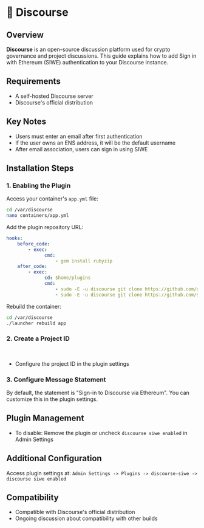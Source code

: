 
# 💬 Discourse

## Overview

**Discourse** is an open-source discussion platform used for crypto governance and project discussions. This guide explains how to add Sign in with Ethereum (SIWE) authentication to your Discourse instance.

<FullWidthLink
	href='https://github.com/signinwithethereum/discourse-siwe-auth'
	logo='/img/discourse.svg'
	text='signinwithethereum/discourse-siwe-auth'
/>

## Requirements

-   A self-hosted Discourse server
-   Discourse's official distribution

## Key Notes

-   Users must enter an email after first authentication
-   If the user owns an ENS address, it will be the default username
-   After email association, users can sign in using SIWE

## Installation Steps

### 1. Enabling the Plugin

Access your container's `app.yml` file:

```bash
cd /var/discourse
nano containers/app.yml
```

Add the plugin repository URL:

```yaml
hooks:
    before_code:
        - exec:
              cmd:
                  - gem install rubyzip
    after_code:
        - exec:
              cd: $home/plugins
              cmd:
                  - sudo -E -u discourse git clone https://github.com/discourse/docker_manager.git
                  - sudo -E -u discourse git clone https://github.com/signinwithethereum/discourse-siwe-auth.git
```

Rebuild the container:

```bash
cd /var/discourse
./launcher rebuild app
```

### 2. Create a Project ID

<FullWidthLink
	href='https://cloud.walletconnect.com/sign-in'
	logo='/img/walletconnect.png'
	text='Create Project ID at WalletConnect Cloud'
/>

<br />

-   Configure the project ID in the plugin settings

### 3. Configure Message Statement

By default, the statement is "Sign-in to Discourse via Ethereum". You can customize this in the plugin settings.

## Plugin Management

-   To disable: Remove the plugin or uncheck `discourse siwe enabled` in Admin Settings

## Additional Configuration

Access plugin settings at:
`Admin Settings -> Plugins -> discourse-siwe -> discourse siwe enabled`

## Compatibility

-   Compatible with Discourse's official distribution
-   Ongoing discussion about compatibility with other builds
